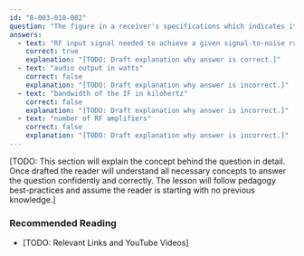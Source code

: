 ```yaml
---
id: "B-003-010-002"
question: "The figure in a receiver's specifications which indicates its sensitivity is the:"
answers:
  - text: "RF input signal needed to achieve a given signal-to-noise ratio"
    correct: true
    explanation: "[TODO: Draft explanation why answer is correct.]"
  - text: "audio output in watts"
    correct: false
    explanation: "[TODO: Draft explanation why answer is incorrect.]"
  - text: "bandwidth of the IF in kilohertz"
    correct: false
    explanation: "[TODO: Draft explanation why answer is incorrect.]"
  - text: "number of RF amplifiers"
    correct: false
    explanation: "[TODO: Draft explanation why answer is incorrect.]"
---
```


[TODO: This section will explain the concept behind the question in detail. Once drafted the reader will understand all necessary concepts to answer the question confidently and correctly. The lesson will follow pedagogy best-practices and assume the reader is starting with no previous knowledge.]

### Recommended Reading

- [TODO: Relevant Links and YouTube Videos]
